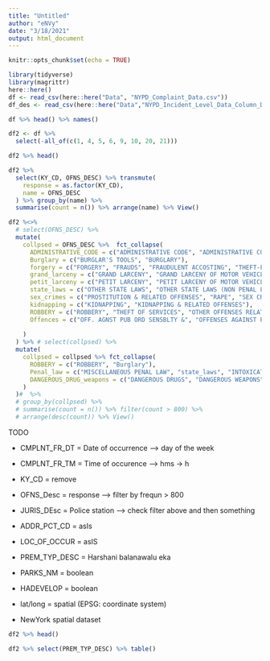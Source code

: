 ```yaml
---
title: "Untitled"
author: "eNVy"
date: "3/18/2021"
output: html_document
---
```


```r
knitr::opts_chunk$set(echo = TRUE)
```

```r
library(tidyverse)
library(magrittr)
here::here()
df <- read_csv(here::here("Data", "NYPD_Complaint_Data.csv"))
df_des <- read_csv(here::here("Data","NYPD_Incident_Level_Data_Column_Descriptions.csv"))

df %>% head() %>% names()

```

```r
df2 <- df %>% 
  select(-all_of(c(1, 4, 5, 6, 9, 10, 20, 21)))
```

```r
df2 %>% head()
```

```r
df2 %>% 
  select(KY_CD, OFNS_DESC) %>% transmute(
    response = as.factor(KY_CD), 
    name = OFNS_DESC
  ) %>% group_by(name) %>% 
  summarise(count = n()) %>% arrange(name) %>% View()
```



```r
df2 %<>% 
  # select(OFNS_DESC) %>% 
  mutate(
    collpsed = OFNS_DESC %>%  fct_collapse(
      ADMINISTRATIVE_CODE = c("ADMINISTRATIVE CODE", "ADMINISTRATIVE CODES"),
      Burglary = c("BURGLAR'S TOOLS", "BURGLARY"), 
      forgery = c("FORGERY", "FRAUDS", "FRAUDULENT ACCOSTING", "THEFT-FRAUD", "OFFENSES INVOLVING FRAUD"),
      grand_larceny = c("GRAND LARCENY", "GRAND LARCENY OF MOTOR VEHICLE"),
      petit_larceny = c("PETIT LARCENY", "PETIT LARCENY OF MOTOR VEHICLE"),
      state_laws = c("OTHER STATE LAWS", "OTHER STATE LAWS (NON PENAL LA", "OTHER STATE LAWS (NON PENAL LAW)", "VEHICLE AND TRAFFIC LAWS", "AGRICULTURE & MRKTS LAW-UNCLASSIFIED", "ALCOHOLIC BEVERAGE CONTROL LAW", "NYS LAWS-UNCLASSIFIED FELONY", "NYS LAWS-UNCLASSIFIED VIOLATION"),
      sex_crimes = c("PROSTITUTION & RELATED OFFENSES", "RAPE", "SEX CRIMES"), 
      kidnapping = c("KIDNAPPING", "KIDNAPPING & RELATED OFFENSES"), 
      ROBBERY = c("ROBBERY", "THEFT OF SERVICES", "OTHER OFFENSES RELATED TO THEF", "POSSESSION OF STOLEN PROPERTY"),
      Offences = c("OFF. AGNST PUB ORD SENSBLTY &", "OFFENSES AGAINST PUBLIC ADMINI", "OFFENSES AGAINST THE PERSON"),
      
    )
  ) %>% # select(collpsed) %>% 
  mutate(
    collpsed = collpsed %>% fct_collapse(
      ROBBERY = c("ROBBERY", "Burglary"), 
      Penal_law = c("MISCELLANEOUS PENAL LAW", "state_laws", "INTOXICATED & IMPAIRED DRIVING", "CRIMINAL TRESPASS", "UNAUTHORIZED USE OF A VEHICLE"), 
      DANGEROUS_DRUG_weapons = c("DANGEROUS DRUGS", "DANGEROUS WEAPONS")
    )
  )#  %>% 
  # group_by(collpsed) %>% 
  # summarise(count = n()) %>% filter(count > 800) %>% 
  # arrange(desc(count)) %>% View()
```

TODO 

  + CMPLNT_FR_DT  = Date of occurrence --> day of the week 
  + CMPLNT_FR_TM  = Time of occurence --> hms -> h
  + KY_CD = remove
  + OFNS_Desc = response --> filter by frequn > 800
  + JURIS_DEsc = Police station --> check filter above and then something
  + ADDR_PCT_CD = asIs
  + LOC_OF_OCCUR = asIS
  + PREM_TYP_DESC = Harshani balanawalu eka
  + PARKS_NM = boolean
  + HADEVELOP = boolean
  + lat/long = spatial (EPSG: coordinate system)
 
  + NewYork spatial dataset

```r
df2 %>% head()
```

```r
df2 %>% select(PREM_TYP_DESC) %>% table()
```
